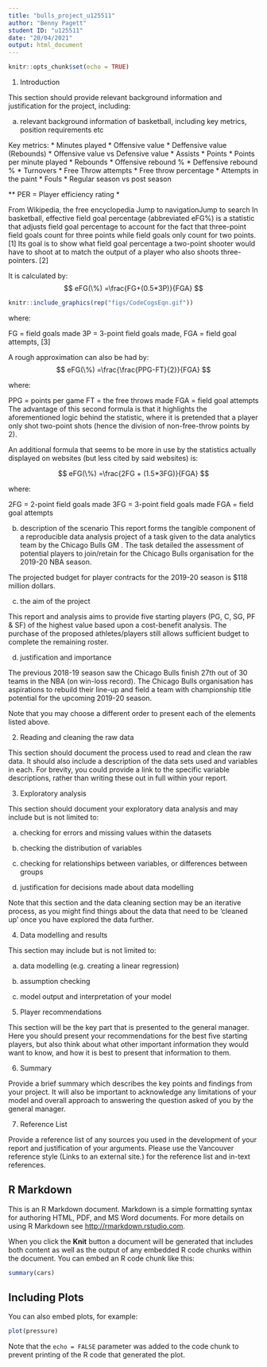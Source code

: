 ```yaml
---
title: "bulls_project_u125511"
author: "Benny Pagett"
student ID: "u125511"
date: "20/04/2021"
output: html_document
---
```


```r
knitr::opts_chunk$set(echo = TRUE)
```

1. Introduction

This section should provide relevant background information and justification for the project, including:

a) relevant background information of basketball, including key metrics, position requirements etc

Key metrics:
* Minutes played
* Offensive value
* Deffensive value (Rebounds)
* Offensive value vs Defensive value
* Assists
* Points
* Points per minute played
* Rebounds
* Offensive rebound %
* Deffensive rebound %
* Turnovers
* Free Throw attempts
* Free throw percentage
* Attempts in the paint
* Fouls
* Regular season vs post season

** PER = Player efficiency rating
*


From Wikipedia, the free encyclopedia
Jump to navigationJump to search
In basketball, effective field goal percentage (abbreviated eFG%) is a statistic that adjusts field goal percentage to account for the fact that three-point field goals count for three points while field goals only count for two points. [1] Its goal is to show what field goal percentage a two-point shooter would have to shoot at to match the output of a player who also shoots three-pointers. [2]

It is calculated by: 
$$
eFG(\%) =\frac{FG+(0.5*3P)}{FGA}
$$
```r
knitr::include_graphics(rep("figs/CodeCogsEqn.gif"))
```




where:

FG = field goals made
3P = 3-point field goals made,
FGA = field goal attempts,
[3]


A rough approximation can also be had by: 
$$
eFG(\%) =\frac{\frac{PPG-FT}{2}}{FGA}
$$

where:

PPG = points per game
FT = the free throws made
FGA = field goal attempts
The advantage of this second formula is that it highlights the aforementioned logic behind the statistic, where it is pretended that a player only shot two-point shots (hence the division of non-free-throw points by 2).


An additional formula that seems to be more in use by the statistics actually displayed on websites (but less cited by said websites) is:


$$
eFG(\%) =\frac{2FG + (1.5*3FG)}{FGA}
$$

where:

2FG = 2-point field goals made
3FG = 3-point field goals made
FGA = field goal attempts



b) description of the scenario
  This report forms the tangible component of a reproducible data analysis project of a task given to the data analytics team by the Chicago Bulls GM . The task detailed the assessment of potential players to join/retain for the Chicago Bulls organisation for the 2019-20 NBA season. 
  
  The projected budget for player contracts for the 2019-20 season is $118 million dollars. 

c) the aim of the project

  This report and analysis aims to provide five starting players (PG, C, SG, PF & SF) of the highest value based upon a cost-benefit analysis. The purchase of the proposed athletes/players still allows sufficient budget to complete the remaining roster.

d) justification and importance
  
  The previous 2018-19 season saw the Chicago Bulls finish 27th out of 30 teams in the NBA (on win-loss record). The Chicago Bulls organisation has aspirations to rebuild their line-up and field a team with championship title potential for the upcoming 2019-20 season.

Note that you may choose a different order to present each of the elements listed above. 

 

2. Reading and cleaning the raw data

This section should document the process used to read and clean the raw data. It should also include a description of the data sets used and variables in each. For brevity, you could provide a link to the specific variable descriptions, rather than writing these out in full within your report. 

 

3. Exploratory analysis

This section should document your exploratory data analysis and may include but is not limited to:

a) checking for errors and missing values within the datasets

b) checking the distribution of variables

c) checking for relationships between variables, or differences between groups

d) justification for decisions made about data modelling

Note that this section and the data cleaning section may be an iterative process, as you might find things about the data that need to be 'cleaned up' once you have explored the data further. 

 

4. Data modelling and results

This section may include but is not limited to:

a) data modelling (e.g. creating a linear regression)

b) assumption checking

c) model output and interpretation of your model

 

5. Player recommendations

This section will be the key part that is presented to the general manager. Here you should present your recommendations for the best five starting players, but also think about what other important information they would want to know, and how it is best to present that information to them.  

 

6. Summary 

Provide a brief summary which describes the key points and findings from your project. It will also be important to acknowledge any limitations of your model and overall approach to answering the question asked of you by the general manager.

 

7. Reference List

Provide a reference list of any sources you used in the development of your report and justification of your arguments. Please use the Vancouver reference style (Links to an external site.) for the reference list and in-text references. 




## R Markdown

This is an R Markdown document. Markdown is a simple formatting syntax for authoring HTML, PDF, and MS Word documents. For more details on using R Markdown see <http://rmarkdown.rstudio.com>.

When you click the **Knit** button a document will be generated that includes both content as well as the output of any embedded R code chunks within the document. You can embed an R code chunk like this:

```r
summary(cars)
```

## Including Plots

You can also embed plots, for example:

```r
plot(pressure)
```

Note that the `echo = FALSE` parameter was added to the code chunk to prevent printing of the R code that generated the plot.
